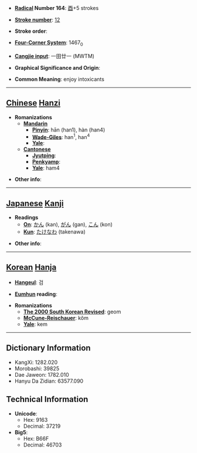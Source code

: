 * '''[[Wiktionary:Chinese radical index| Radical]] Number 164''': [[Wiktionary:Chinese radical index 酉|酉]]+5 strokes

* '''[[Wiktionary:Chinese total strokes index|Stroke number]]''': [[Wiktionary:Chinese total strokes index 12|12]]

* '''Stroke order''': 

* '''[[Wiktionary:Chinese four corner index|Four-Corner System]]''': 1467<sub>0</sub>

* '''[[Wiktionary:Chinese Cangjie index|Cangjie input]]''': 一田廿一 (MWTM)

* '''Graphical Significance and Origin''': 

* '''Common Meaning''': enjoy intoxicants

----

== [[Chinese]] [[Hanzi]] ==

* '''Romanizations'''
** '''[[Mandarin]]'''
*** '''[[Pinyin]]''': hān (han1), hàn (han4)
*** '''[[Wade-Giles]]''': han<sup>1</sup>, han<sup>4</sup>
*** '''[[Yale]]''': 
** '''[[Cantonese]]'''
*** '''[[Jyutping]]''':
*** '''[[Penkyamp]]''': 
*** '''[[Yale]]''': ham4

* '''Other info''': 

----

== [[Japanese]] [[Kanji]] ==

* '''Readings'''
** '''[[On]]''': [[かん]] (kan), [[がん]] (gan), [[こん]] (kon)
** '''[[Kun]]''': [[たけなわ]] (takenawa)

* '''Other info''':  

----

== [[Korean]] [[Hanja]] ==

* '''[[Hangeul]]''': 검

* '''[[Eumhun]] reading''': 

* '''Romanizations'''
** '''[[The 2000 South Korean Revised Romanization|The 2000 South Korean Revised]]''': geom
** '''[[McCune-Reischauer]]''': kŏm
** '''[[Yale]]''': kem

----

== Dictionary Information ==

* KangXi: 1282.020
* Morobashi: 39825
* Dae Jaweon: 1782.010
* Hanyu Da Zidian: 63577.090

== Technical Information ==

* '''Unicode''':
** Hex: 9163
** Decimal: 37219
* '''Big5''':
** Hex: B66F
** Decimal: 46703